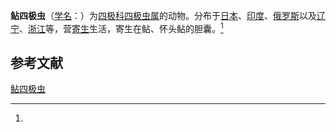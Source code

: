 {{Speciesbox
| name = 鲇四极虫
| status = 
| status_system = 
| image = 
| genus = Chloromyxum
| species = parasilrui
| authority = (Fujita, 1927)<ref name='id9281'>{{cite web| url =http://www.bioinfo.cn/db05/BjdwSpecies.php?action=view&id=9281| title =鲇四极虫| work =《中国动物物种编目数据库》| publisher =中国科学院微生物研究所| author =中国科学院动物研究所| accessdate =2009-04-16| deadurl =yes| archiveurl =https://web.archive.org/web/20160305071110/http://www.bioinfo.cn/db05/BjdwSpecies.php?action=view&id=9281| archivedate =2016-03-05}}</ref>
}}

'''鲇四极虫'''（[[学名|学名]]：{{lang|la|''Chloromyxum parasilrui''}}）为[[四极科|四极科]][[四极虫属|四极虫属]]的动物。分布于[[日本|日本]]、[[印度|印度]]、[[俄罗斯|俄罗斯]]以及[[辽宁|辽宁]]、[[浙江|浙江]]等，营[[寄生|寄生]]生活，寄生在鲇、怀头鲇的胆囊。<ref name='id9281'/>

== 参考文献 ==
{{reflist}}

{{Wikispecies|Chloromyxum parasilrui}}

[[Category:四极虫属|鲇四极虫]]


{{Cnidarian-stub}}